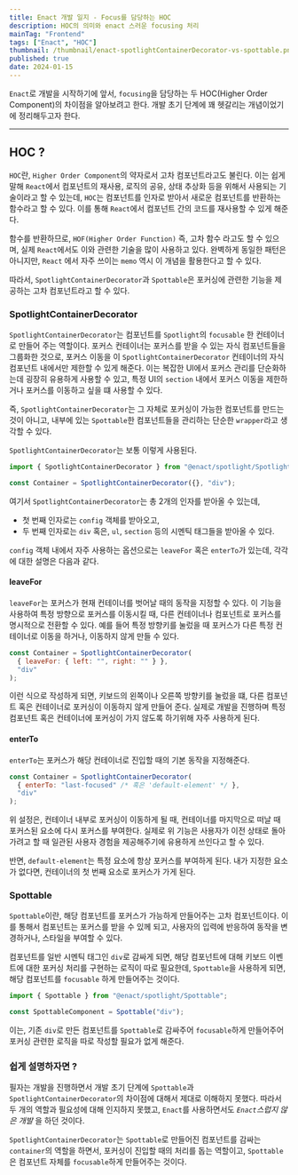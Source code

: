 ```yaml
---
title: Enact 개발 일지 - Focus를 담당하는 HOC
description: HOC의 의미와 enact 스러운 focusing 처리
mainTag: "Frontend"
tags: ["Enact", "HOC"]
thumbnail: /thumbnail/enact-spotlightContainerDecorator-vs-spottable.png
published: true
date: 2024-01-15
---
```


`Enact`로 개발을 시작하기에 앞서, `focusing`을 담당하는 두 HOC(Higher Order Component)의 차이점을 알아보려고 한다.
개발 초기 단계에 꽤 헷갈리는 개념이었기에 정리해두고자 한다.

---

## HOC ?

`HOC`란, `Higher Order Component`의 약자로서 고차 컴포넌트라고도 불린다.
이는 쉽게 말해 `React`에서 컴포넌트의 재사용, 로직의 공유, 상태 추상화 등을 위해서 사용되는 기술이라고 할 수 있는데,
`HOC`는 컴포넌트를 인자로 받아서 새로운 컴포넌트를 반환하는 함수라고 할 수 있다.
이를 통해 `React`에서 컴포넌트 간의 코드를 재사용할 수 있게 해준다.

함수를 반환하므로, `HOF(Higher Order Function)` 즉, 고차 함수 라고도 할 수 있으며, 실제 `React`에서도 이와 관련한 기술을 많이 사용하고 있다.
완벽하게 동일한 패턴은 아니지만, `React` 에서 자주 쓰이는 `memo` 역시 이 개념을 활용한다고 할 수 있다.

따라서, `SpotlightContainerDecorator`과 `Spottable`은 포커싱에 관련한 기능을 제공하는 고차 컴포넌트라고 할 수 있다.

### SpotlightContainerDecorator

`SpotlightContainerDecorator`는 컴포넌트를 `Spotlight`의 `focusable` 한 컨테이너로 만들어 주는 역할이다.
포커스 컨테이너는 포커스를 받을 수 있는 자식 컴포넌트들을 그룹화한 것으로, 포커스 이동을 이 `SpotlightContainerDecorator` 컨테이너의 자식 컴포넌트 내에서만 제한할 수 있게 해준다.
이는 복잡한 UI에서 포커스 관리를 단순화하는데 굉장히 유용하게 사용할 수 있고, 특정 UI의 `section` 내에서 포커스 이동을 제한하거나 포커스를 이동하고 싶을 떄 사용할 수 있다.

즉, `SpotlightContainerDecorator`는 그 자체로 포커싱이 가능한 컴포넌트를 만드는 것이 아니고, 내부에 있는 `Spottable`한 컴포넌트들을 관리하는 단순한 `wrapper`라고 생각할 수 있다.

`SpotlightContainerDecorator`는 보통 이렇게 사용된다.

```jsx
import { SpotlightContainerDecorator } from "@enact/spotlight/SpotlightContainerDecorator";

const Container = SpotlightContainerDecorator({}, "div");
```

여기서 `SpotlightContainerDecorator`는 총 2개의 인자를 받아올 수 있는데,

- 첫 번째 인자로는 `config` 객체를 받아오고,
- 두 번째 인자로는 `div` 혹은, `ul`, `section` 등의 시멘틱 태그들을 받아올 수 있다.

`config` 객체 내에서 자주 사용하는 옵션으로는 `leaveFor` 혹은 `enterTo`가 있는데, 각각에 대한 설명은 다음과 같다.

#### leaveFor

`leaveFor`는 포커스가 현재 컨테이너를 벗어날 때의 동작을 지정할 수 있다.
이 기능을 사용하여 특정 방향으로 포커스를 이동시킬 때, 다른 컨테이너나 컴포넌트로 포커스를 명시적으로 전환할 수 있다.
예를 들어 특정 방향키를 눌렀을 때 포커스가 다른 특정 컨테이너로 이동을 하거나, 이동하지 않게 만들 수 있다.

```jsx
const Container = SpotlightContainerDecorator(
  { leaveFor: { left: "", right: "" } },
  "div"
);
```

이런 식으로 작성하게 되면, 키보드의 왼쪽이나 오른쪽 방향키를 눌렀을 떄, 다른 컴포넌트 혹은 컨테이너로 포커싱이 이동하지 않게 만들어 준다.
실제로 개발을 진행하며 특정 컴포넌트 혹은 컨테이너에 포커싱이 가지 않도록 하기위해 자주 사용하게 된다.

#### enterTo

`enterTo`는 포커스가 해당 컨테이너로 진입할 때의 기본 동작을 지정해준다.

```jsx
const Container = SpotlightContainerDecorator(
  { enterTo: "last-focused" /* 혹은 'default-element' */ },
  "div"
);
```

위 설정은, 컨테이너 내부로 포커싱이 이동하게 될 때, 컨테이너를 마지막으로 떠날 때 포커스된 요소에 다시 포커스를 부여한다.
실제로 위 기능은 사용자가 이전 상태로 돌아가려고 할 때 일관된 사용자 경험을 제공해주기에 유용하게 쓰인다고 할 수 있다.

반면, `default-element`는 특정 요소에 항상 포커스를 부여하게 된다.
내가 지정한 요소가 없다면, 컨테이너의 첫 번째 요소로 포커스가 가게 된다.

### Spottable

`Spottable`이란, 해당 컴포넌트를 포커스가 가능하게 만들어주는 고차 컴포넌트이다.
이를 통해서 컴포넌트는 포커스를 받을 수 있께 되고, 사용자의 입력에 반응하여 동작을 변경하거나, 스타일을 부여할 수 있다.

컴포넌트를 일반 시멘틱 태그인 `div`로 감싸게 되면, 해당 컴포넌트에 대해 키보드 이벤트에 대한 포커싱 처리를 구현하는 로직이 따로 필요한데,
`Spottable`을 사용하게 되면, 해당 컴포넌트를 `focusable` 하게 만들어주는 것이다.

```jsx
import { Spottable } from "@enact/spotlight/Spottable";

const SpottableComponent = Spottable("div");
```

이는, 기존 `div`로 만든 컴포넌트를 `Spottable`로 감싸주어 `focusable`하게 만들어주어 포커싱 관련한 로직을 따로 작성할 필요가 없게 해준다.

### 쉽게 설명하자면 ?

필자는 개발을 진행하면서 개발 초기 단계에 `Spottable`과 `SpotlightContainerDecorator`의 차이점에 대해서 제대로 이해하지 못했다.
따라서 두 개의 역할과 필요성에 대해 인지하지 못했고, `Enact`를 사용하면서도 _`Enact`스럽지 않은 개발_ 을 하던 것이다.

`SpotlightContainerDecorator`는 `Spottable`로 만들어진 컴포넌트를 감싸는 `container`의 역할을 하면서, 포커싱이 진입할 때의 처리를 돕는 역할이고,
`Spottable`은 컴포넌트 자체를 `focusable`하게 만들어주는 것이다.
